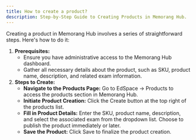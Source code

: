 ```yaml
---
title: How to create a product?
description: Step-by-Step Guide to Creating Products in Memorang Hub.
---
```


Creating a product in Memorang Hub involves a series of straightforward steps. Here's how to do it:

1. **Prerequisites:**
    - Ensure you have administrative access to the Memorang Hub dashboard.
    - Gather all necessary details about the product, such as SKU, product name, description, and related exam information.
2. **Steps to Create:**
    - **Navigate to the Products Page:** Go to EdSpace -> Products to access the products section in Memorang Hub.
    - **Initiate Product Creation:** Click the Create button at the top right of the products list.
    - **Fill in Product Details:** Enter the SKU, product
    name, description, and select the associated exam from the dropdown
    list. Choose to publish the product immediately or later.
    - **Save the Product:** Click Save to finalize the product creation.
